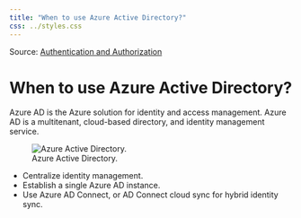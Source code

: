 ```yaml
---
title: "When to use Azure Active Directory?"
css: ../styles.css
---
```


Source: [Authentication and Authorization](https://microsoftlearning.github.io/AZ-305-DesigningMicrosoftAzureInfrastructureSolutions/Instructions/CaseStudy/07-Access.html)

# When to use Azure Active Directory?
Azure AD is the Azure solution for identity and access management. Azure AD is a multitenant, cloud-based directory, and identity management service.

![Azure Active Directory.](../images/when-to-use-azure-active-directory.png)

- Centralize identity management.
- Establish a single Azure AD instance.
- Use Azure AD Connect, or AD Connect cloud sync for hybrid identity sync.
